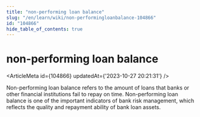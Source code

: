 ```yaml
---
title: "non-performing loan balance"
slug: "/en/learn/wiki/non-performingloanbalance-104866"
id: "104866"
hide_table_of_contents: true
---
```



# non-performing loan balance

<ArticleMeta id={104866} updatedAt={'2023-10-27 20:21:31'} />
<div className='border-solid border-b border-t-0 my-4 border-[var(--ifm-color-gray-300)]' />

Non-performing loan balance refers to the amount of loans that banks or other financial institutions fail to repay on time. Non-performing loan balance is one of the important indicators of bank risk management, which reflects the quality and repayment ability of bank loan assets.
